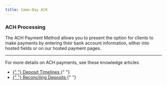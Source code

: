 ```yaml
---
title: Same-Day ACH
---
```


### ACH Processing

The ACH Payment Method allows you to present the option for clients to make payments by entering their bank account information, either into hosted fields or on our hosted payment pages.

---

For more details on ACH payments, see these knowledge articles

<ul>
    <li>
        <a href="https://www.gravity-legal.com/knowledgebase/when-will-payments-be-deposited-in-my-bank-account">
            {" "}
            Deposit Timelines
        </a>{" "}
    </li>
    <li>
        <a href="https://www.gravity-legal.com/knowledgebase/how-can-i-find-which-client-payments-match-my-bank-deposits">
            {" "}
            Reconciling Deposits
        </a>{" "}
    </li>
</ul>
